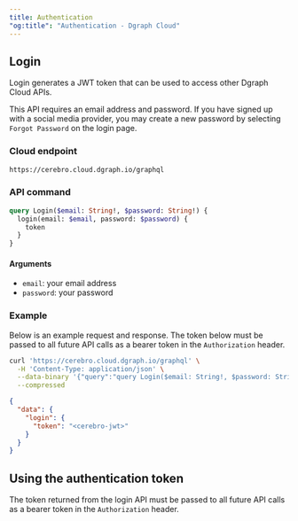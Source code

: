 ```yaml
---
title: Authentication
"og:title": "Authentication - Dgraph Cloud"
---
```



<DgraphWIP />

## Login

Login generates a JWT token that can be used to access other Dgraph Cloud APIs.

This API requires an email address and password. If you have signed up with a
social media provider, you may create a new password by selecting
`Forgot Password` on the login page.

### Cloud endpoint

```txt
https://cerebro.cloud.dgraph.io/graphql
```

### API command

```graphql
query Login($email: String!, $password: String!) {
  login(email: $email, password: $password) {
    token
  }
}
```

#### Arguments

- `email`: your email address
- `password`: your password

### Example

Below is an example request and response. The token below must be passed to all
future API calls as a bearer token in the `Authorization` header.

<CodeGroup>

```sh
curl 'https://cerebro.cloud.dgraph.io/graphql' \
  -H 'Content-Type: application/json' \
  --data-binary '{"query":"query Login($email: String!, $password: String!) {\n  login(email: $email, password: $password) {    \n    token\n  }\n}","variables":{"email":"<your-email>","password":"<your-password>"}}' \
  --compressed
```

```json
{
  "data": {
    "login": {
      "token": "<cerebro-jwt>"
    }
  }
}
```

</CodeGroup>

## Using the authentication token

The token returned from the login API must be passed to all future API calls as
a bearer token in the `Authorization` header.
